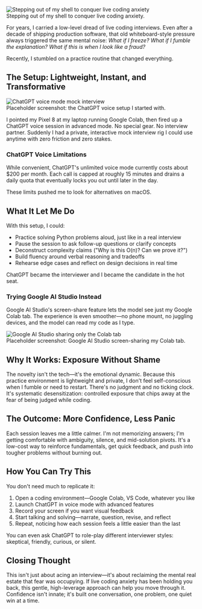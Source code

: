 

<Image src="https://zackproser.b-cdn.net/images/coming-out-of-your-shell.webp" alt="Stepping out of my shell to conquer live coding anxiety" width={800} height={600} />
<figcaption>Stepping out of my shell to conquer live coding anxiety.</figcaption>

For years, I carried a low-level dread of live coding interviews. Even after a decade of shipping production software, that old whiteboard-style pressure always triggered the same mental noise: *What if I freeze?* *What if I fumble the explanation?* *What if this is when I look like a fraud?*

Recently, I stumbled on a practice routine that changed everything.

## The Setup: Lightweight, Instant, and Transformative
<Image src="https://zackproser.b-cdn.net/images/chatgpt-voice-setup.webp" alt="ChatGPT voice mode mock interview" width={800} height={600} />
<figcaption>Placeholder screenshot: the ChatGPT voice setup I started with.</figcaption>


I pointed my Pixel 8 at my laptop running Google Colab, then fired up a ChatGPT voice session in advanced mode. No special gear. No interview partner. Suddenly I had a private, interactive mock interview rig I could use anytime with zero friction and zero stakes.

### ChatGPT Voice Limitations

While convenient, ChatGPT's unlimited voice mode currently costs about $200 per month. Each call is capped at roughly 15 minutes and drains a daily quota that eventually locks you out until later in the day.

These limits pushed me to look for alternatives on macOS.

## What It Let Me Do

With this setup, I could:

* Practice solving Python problems aloud, just like in a real interview
* Pause the session to ask follow-up questions or clarify concepts
* Deconstruct complexity claims ("Why is this O(n)? Can we prove it?")
* Build fluency around verbal reasoning and tradeoffs
* Rehearse edge cases and reflect on design decisions in real time

ChatGPT became the interviewer and I became the candidate in the hot seat.

### Trying Google AI Studio Instead

Google AI Studio's screen-share feature lets the model see just my Google Colab tab. The experience is even smoother—no phone mount, no juggling devices, and the model can read my code as I type.

<Image src="https://zackproser.b-cdn.net/images/google-ai-studio-setup.webp" alt="Google AI Studio sharing only the Colab tab" width={800} height={600} />
<figcaption>Placeholder screenshot: Google AI Studio screen-sharing my Colab tab.</figcaption>

## Why It Works: Exposure Without Shame

The novelty isn't the tech—it's the emotional dynamic. Because this practice environment is lightweight and private, I don't feel self-conscious when I fumble or need to restart. There's no judgment and no ticking clock. It's systematic desensitization: controlled exposure that chips away at the fear of being judged while coding.

## The Outcome: More Confidence, Less Panic

Each session leaves me a little calmer. I'm not memorizing answers; I'm getting comfortable with ambiguity, silence, and mid-solution pivots. It's a low-cost way to reinforce fundamentals, get quick feedback, and push into tougher problems without burning out.

## How You Can Try This

You don't need much to replicate it:

1. Open a coding environment—Google Colab, VS Code, whatever you like
2. Launch ChatGPT in voice mode with advanced features
3. Record your screen if you want visual feedback
4. Start talking and solving—narrate, question, revise, and reflect
5. Repeat, noticing how each session feels a little easier than the last

You can even ask ChatGPT to role-play different interviewer styles: skeptical, friendly, curious, or silent.

## Closing Thought

This isn't just about acing an interview—it's about reclaiming the mental real estate that fear was occupying. If live coding anxiety has been holding you back, this gentle, high-leverage approach can help you move through it. Confidence isn't innate; it's built one conversation, one problem, one quiet win at a time.
